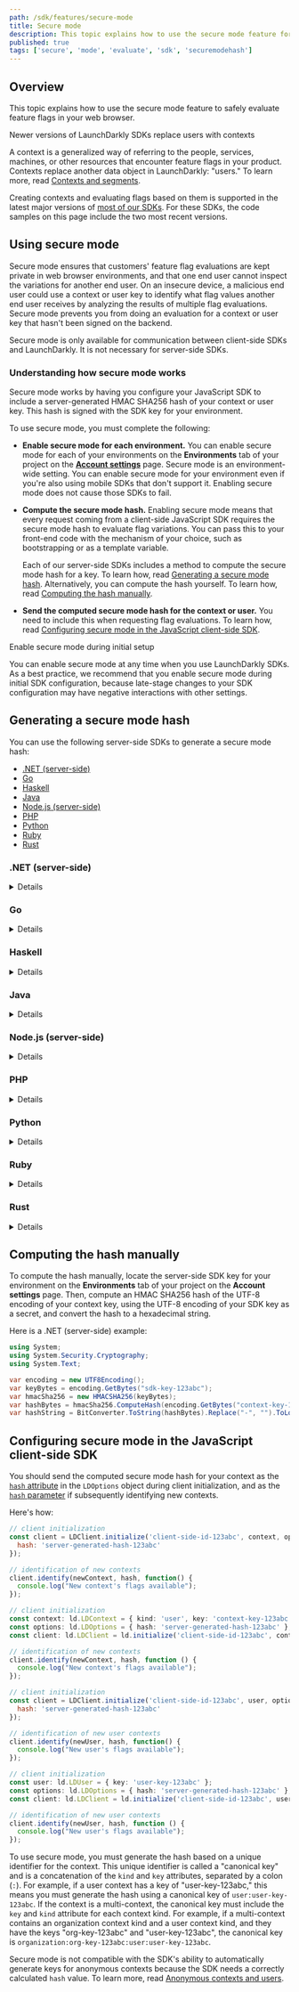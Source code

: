```yaml
---
path: /sdk/features/secure-mode
title: Secure mode
description: This topic explains how to use the secure mode feature for safely evaluating feature flags in your web browser.
published: true
tags: ['secure', 'mode', 'evaluate', 'sdk', 'securemodehash']
---
```


## Overview

This topic explains how to use the secure mode feature to safely evaluate feature flags in your web browser.

<Callout intent="info">
<CalloutTitle>Newer versions of LaunchDarkly SDKs replace users with contexts</CalloutTitle>
<CalloutDescription>

A context is a generalized way of referring to the people, services, machines, or other resources that encounter feature flags in your product. Contexts replace another data object in LaunchDarkly: "users." To learn more, read [Contexts and segments](/home/contexts).

Creating contexts and evaluating flags based on them is supported in the latest major versions of [most of our SDKs](/sdk). For these SDKs, the code samples on this page include the two most recent versions.

</CalloutDescription>
</Callout>

## Using secure mode

Secure mode ensures that customers' feature flag evaluations are kept private in web browser environments, and that one end user cannot inspect the variations for another end user. On an insecure device, a malicious end user could use a context or user key to identify what flag values another end user receives by analyzing the results of multiple flag evaluations. Secure mode prevents you from doing an evaluation for a context or user key that hasn't been signed on the backend.

Secure mode is only available for communication between client-side SDKs and LaunchDarkly. It is not necessary for server-side SDKs.

### Understanding how secure mode works

Secure mode works by having you configure your JavaScript SDK to include a server-generated HMAC SHA256 hash of your context or user key. This hash is signed with the SDK key for your environment.

To use secure mode, you must complete the following:

* **Enable secure mode for each environment.** You can enable secure mode for each of your environments on the **Environments** tab of your project on the [**Account settings**](https://app.launchdarkly.com/settings/projects) page. Secure mode is an environment-wide setting. You can enable secure mode for your environment even if you're also using mobile SDKs that don't support it. Enabling secure mode does not cause those SDKs to fail.

* **Compute the secure mode hash.** Enabling secure mode means that every request coming from a client-side JavaScript SDK requires the secure mode hash to evaluate flag variations. You can pass this to your front-end code with the mechanism of your choice, such as bootstrapping or as a template variable.

  Each of our server-side SDKs includes a method to compute the secure mode hash for a key. To learn how, read [Generating a secure mode hash](#generating-a-secure-mode-hash). Alternatively, you can compute the hash yourself. To learn how, read [Computing the hash manually](#computing-the-hash-manually).

* **Send the computed secure mode hash for the context or user.** You need to include this when requesting flag evaluations. To learn how, read [Configuring secure mode in the JavaScript client-side SDK](#configuring-secure-mode-in-the-javascript-client-side-sdk).

<Callout intent="info">
<CalloutTitle>Enable secure mode during initial setup</CalloutTitle>
<CalloutDescription>

You can enable secure mode at any time when you use LaunchDarkly SDKs. As a best practice, we recommend that you enable secure mode during initial SDK configuration, because late-stage changes to your SDK configuration may have negative interactions with other settings.

</CalloutDescription>
</Callout>

## Generating a secure mode hash

You can use the following server-side SDKs to generate a secure mode hash:

* [.NET (server-side)](#net-server-side)
* [Go](#go)
* [Haskell](#haskell)
* [Java](#java)
* [Node.js (server-side)](#nodejs-server-side)
* [PHP](#php)
* [Python](#python)
* [Ruby](#ruby)
* [Rust](#rust)

### .NET (server-side)

<Details summary="Expand .NET (server-side) code sample">

The [`SecureModeHash`](https://launchdarkly.github.io/dotnet-server-sdk/api/LaunchDarkly.Sdk.Server.LdClient.html#LaunchDarkly_Sdk_Server_LdClient_SecureModeHash_) method computes an HMAC signature of a context signed with the client's SDK key.

Here is the method:

<CodeSample>
<CSTab label=".NET SDK v7.0 (C#)">

```csharp
var hash = client.SecureModeHash(context);
```

</CSTab>
<CSTab label=".NET SDK v6.x (C#)">

```csharp
var hash = client.SecureModeHash(user);
```

</CSTab>
</CodeSample>
</Details>

### Go

<Details summary="Expand Go code sample">

The [`SecureModeHash`](https://pkg.go.dev/github.com/launchdarkly/go-server-sdk/v6#LDClient.SecureModeHash) method computes an HMAC signature of a context signed with the client's SDK key.

Here is the method:

<CodeSample>
<CSTab label="Go SDK v6.0">

```go
client.SecureModeHash(context)
```

</CSTab>
<CSTab label="Go SDK v5.x">

```go
client.SecureModeHash(user)
```

</CSTab>
</CodeSample>
</Details>

### Haskell

<Details summary="Expand Haskell code sample">

The `secureModeHash` method computes an HMAC signature of a context signed with the client's SDK key.

Here is the method:

<CodeSample>
<CSTab label="Haskell SDK v4.0">

```haskell
secureModeHash client context
```

</CSTab>
</CodeSample>
</Details>


### Java

<Details summary="Expand Java code sample">

The [`secureModeHash`](https://javadoc.io/doc/com.launchdarkly/launchdarkly-java-server-sdk/latest/com/launchdarkly/sdk/server/LDClient.html#secureModeHash(com.launchdarkly.sdk.LDContext)) method computes an HMAC signature of a context signed with the client's SDK key.

Here is the method:

<CodeSample>
<CSTab label="Java SDK v6.0">

```java
client.secureModeHash(context);
```

</CSTab>
<CSTab label="Java SDK v5.x">

```java
client.secureModeHash(user);
```

</CSTab>
</CodeSample>
</Details>

### Node.js (server-side)

<Details summary="Expand Node.js (server-side) code sample">

The `secureModeHash` method computes an HMAC signature of a user signed with the client's SDK key.

Here is the method:

<CodeSample>
<CSTab label="Node.js SDK v7.0 (JavaScript)">

```js
client.secureModeHash(context);
```

</CSTab>
<CSTab label="Node.js SDK v6.x (JavaScript)">

```js
client.secureModeHash(user);
```

</CSTab>
</CodeSample>
</Details>

### PHP

<Details summary="Expand PHP code sample">

The `secureModeHash` method computes an HMAC signature of a context signed with the client's SDK key.

Here is the method:

<CodeSample>
<CSTab label="PHP SDK v5.0">

```php
$hash = $client->secureModeHash($context);
```

</CSTab>
<CSTab label="PHP SDK v4.x">

```php
$hash = $client->secureModeHash(user);
```

</CSTab>
</CodeSample>
</Details>

### Python

<Details summary="Expand Python code sample">

The `SecureModeHash` method computes an HMAC signature of a context signed with the client's SDK key.

Here is the method:

<CodeSample>
<CSTab label="Python SDK v8.0">

```python
hash = ldclient.get().secure_mode_hash(context)
```

</CSTab>
<CSTab label="Python SDK v7.x">

```python
hash = ldclient.get().secure_mode_hash(user)
```

</CSTab>
</CodeSample>
</Details>

### Ruby

<Details summary="Expand Ruby code sample">

The `secure_mode_hash` method computes an HMAC signature of a context signed with the client's SDK key.

Here is the method:

<CodeSample>
<CSTab label="Ruby SDK v7.0">

```ruby
client.secure_mode_hash(context)
```

</CSTab>
<CSTab label="Ruby SDK v6.x">

```ruby
client.secure_mode_hash(user)
```

</CSTab>
</CodeSample>
</Details>

### Rust

<Details summary="Expand Rust code sample">

The `secure_mode_hash` method computes an HMAC signature of a context signed with the client's SDK key.

Here is the method:

<CodeSample>
<CSTab label="Rust SDK v1">

```rust
client.secure_mode_hash(&context);
```
</CSTab>
<CSTab label="Rust SDK beta">

```rust
client.secure_mode_hash(&user);
```
</CSTab>
</CodeSample>
</Details>

## Computing the hash manually

To compute the hash manually, locate the server-side SDK key for your environment on the **Environments** tab of your project on the **Account settings** page. Then, compute an HMAC SHA256 hash of the UTF-8 encoding of your context key, using the UTF-8 encoding of your SDK key as a secret, and convert the hash to a hexadecimal string.

Here is a .NET (server-side) example:

<CodeSample>
<CSTab label="C#">

```csharp
using System;
using System.Security.Cryptography;
using System.Text;

var encoding = new UTF8Encoding();
var keyBytes = encoding.GetBytes("sdk-key-123abc");
var hmacSha256 = new HMACSHA256(keyBytes);
var hashBytes = hmacSha256.ComputeHash(encoding.GetBytes("context-key-123abc"));
var hashString = BitConverter.ToString(hashBytes).Replace("-", "").ToLower();
```

</CSTab>
</CodeSample>

## Configuring secure mode in the JavaScript client-side SDK

You should send the computed secure mode hash for your context as the [`hash` attribute](https://launchdarkly.github.io/js-client-sdk/interfaces/LDOptions.html#hash) in the `LDOptions` object during client initialization, and as the [`hash` parameter](https://launchdarkly.github.io/js-client-sdk/interfaces/LDClient.html#identify) if subsequently identifying new contexts.

Here's how:

<CodeSample>
<CSTab label="JavaScript SDK v3.0">

```js
// client initialization
const client = LDClient.initialize('client-side-id-123abc', context, options = {
  hash: 'server-generated-hash-123abc'
});

// identification of new contexts
client.identify(newContext, hash, function() {
  console.log("New context's flags available");
});
```

</CSTab>
<CSTab label="JavaScript SDK v3.0 (TypeScript)">

```ts
// client initialization
const context: ld.LDContext = { kind: 'user', key: 'context-key-123abc' };
const options: ld.LDOptions = { hash: 'server-generated-hash-123abc' };
const client: ld.LDClient = ld.initialize('client-side-id-123abc', context, options);

// identification of new contexts
client.identify(newContext, hash, function () {
  console.log("New context's flags available");
});

```

</CSTab>
<CSTab label="JavaScript SDK v2.x">

```js
// client initialization
const client = LDClient.initialize('client-side-id-123abc', user, options = {
  hash: 'server-generated-hash-123abc'
});

// identification of new user contexts
client.identify(newUser, hash, function() {
  console.log("New user's flags available");
});
```

</CSTab>
<CSTab label="JavaScript SDK v2.x (TypeScript)">

```ts
// client initialization
const user: ld.LDUser = { key: 'user-key-123abc' };
const options: ld.LDOptions = { hash: 'server-generated-hash-123abc' };
const client: ld.LDClient = ld.initialize('client-side-id-123abc', user, options);

// identification of new user contexts
client.identify(newUser, hash, function () {
  console.log("New user's flags available");
});

```

</CSTab>
</CodeSample>

To use secure mode, you must generate the hash based on a unique identifier for the context. This unique identifier is called a "canonical key" and is a concatenation of the `kind` and `key` attributes, separated by a colon (`:`). For example, if a user context has a key of "user-key-123abc," this means you must generate the hash using a canonical key of `user:user-key-123abc`. If the context is a multi-context, the canonical key must include the `key` and `kind` attribute for each context kind. For example, if a multi-context contains an organization context kind and a user context kind, and they have the keys "org-key-123abc" and "user-key-123abc", the canonical key is `organization:org-key-123abc:user:user-key-123abc`.

Secure mode is not compatible with the SDK's ability to automatically generate keys for anonymous contexts because the SDK needs a correctly calculated `hash` value. To learn more, read [Anonymous contexts and users](/sdk/features/anonymous#javascript).
